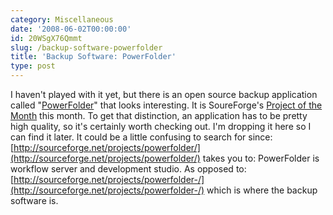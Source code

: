 ```yaml
---
category: Miscellaneous
date: '2008-06-02T00:00:00'
id: 20WSgX76Qmmt
slug: /backup-software-powerfolder
title: 'Backup Software: PowerFolder'
type: post
---
```


I haven't played with it yet, but there is an open source backup
application called
"[PowerFolder](http://sourceforge.net/project/showfiles.php?group_id=119524)"
that looks interesting. It is SoureForge's
[Project of the Month](http://sourceforge.net/community/potm-200806/)
this month. To get that distinction, an application has to be
pretty high quality, so it's certainly worth checking out. I'm
dropping it here so I can find it later. It could be a little
confusing to search for since:
[http://sourceforge.net/projects/powerfolder/](http://sourceforge.net/projects/powerfolder/)
takes you to: PowerFolder is workflow server and development
studio. As opposed to:
[http://sourceforge.net/projects/powerfolder-/](http://sourceforge.net/projects/powerfolder-/)
which is where the backup software is.